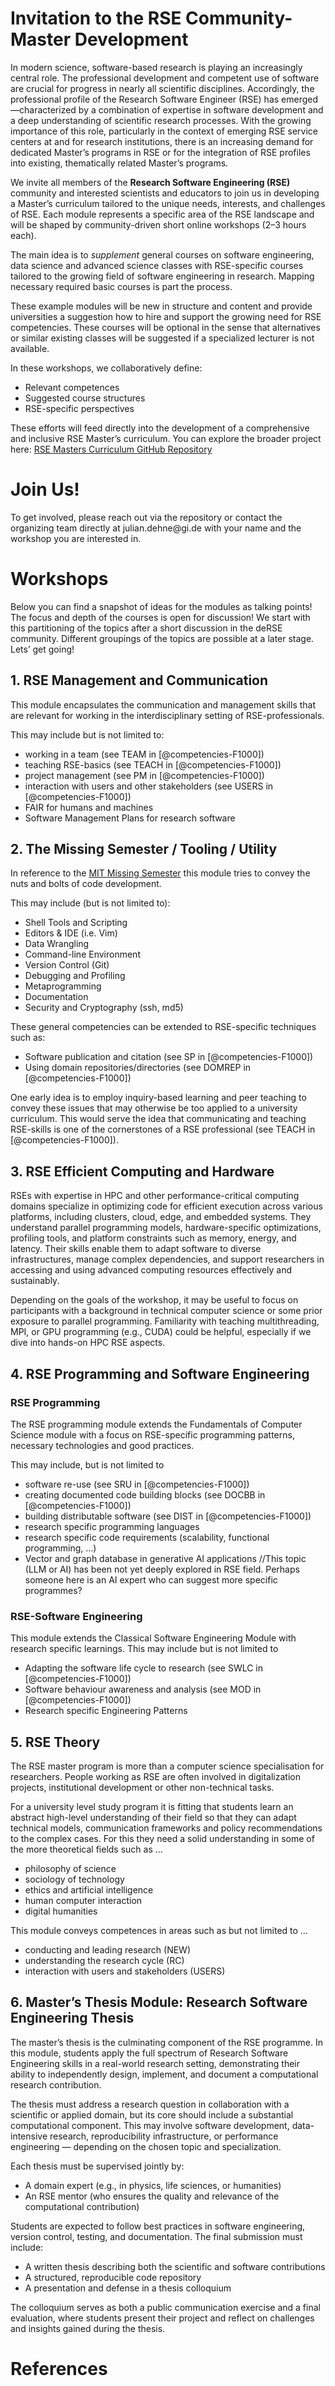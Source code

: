 # Invitation to the RSE Community-Master Development

In modern science, software-based research is playing an increasingly central role.
The professional development and competent use of software are crucial for progress in nearly all scientific disciplines.
Accordingly, the professional profile of the Research Software Engineer (RSE) has emerged—characterized by a combination of expertise in software development and a deep understanding of scientific research processes.
With the growing importance of this role, particularly in the context of emerging RSE service centers at and for research institutions, there is an increasing demand for dedicated Master's programs in RSE or for the integration of RSE profiles into existing, thematically related Master's programs.

We invite all members of the **Research Software Engineering (RSE)** community and interested scientists and educators to join us in developing a Master's curriculum tailored to the unique needs, interests, and challenges of RSE.
Each module represents a specific area of the RSE landscape and will be shaped by community-driven short online workshops (2–3 hours each).

The main idea is to _supplement_ general courses on software engineering, data science and advanced science classes with RSE-specific courses tailored to the growing field of software engineering in research. Mapping necessary required basic courses is part the process.

These example modules will be new in structure and content and provide universities a suggestion how to hire and support the growing need for RSE competencies. These courses will be optional in the sense that alternatives or similar
existing classes will be suggested if a specialized lecturer is not available.

In these workshops, we collaboratively define:

- Relevant competences
- Suggested course structures
- RSE-specific perspectives

These efforts will feed directly into the development of a comprehensive and inclusive RSE Master's curriculum.
You can explore the broader project here: [RSE Masters Curriculum GitHub Repository](https://github.com/the-teachingRSE-project/RSE-Masters/tree/tschira-funding)


# Join Us!

To get involved, please reach out via the repository or contact the organizing team directly at julian.dehne@gi.de with your name and the workshop you are interested in.

# Workshops

Below you can find a snapshot of ideas for the modules as talking points! The focus and depth of the courses is open for discussion! We start with this partitioning of the topics after a short discussion in the deRSE community. Different groupings of the topics are possible at a later stage. Lets' get going!

## 1. RSE Management and Communication

This module encapsulates the communication and management skills that are relevant for working in the interdisciplinary setting of RSE-professionals.

This may include but is not limited to:

- working in a team (see TEAM in [@competencies-F1000])
- teaching RSE-basics (see TEACH in [@competencies-F1000])
- project management (see PM in [@competencies-F1000])
- interaction with users and other stakeholders (see USERS in [@competencies-F1000])
- FAIR for humans and machines
- Software Management Plans for research software


## 2. The Missing Semester / Tooling / Utility


In reference to the [MIT Missing Semester](https://missing.csail.mit.edu/) this module tries to convey the nuts and bolts of code development.

This may include (but is not limited to):

- Shell Tools and Scripting
- Editors & IDE (i.e. Vim)
- Data Wrangling
- Command-line Environment
- Version Control (Git)
- Debugging and Profiling
- Metaprogramming
- Documentation
- Security and Cryptography (ssh, md5)

These general competencies can be extended to RSE-specific techniques such as:

- Software publication and citation (see SP in [@competencies-F1000])
- Using domain repositories/directories (see DOMREP in [@competencies-F1000])

One early idea is to employ inquiry-based learning and peer teaching to convey these issues that may otherwise be too
applied to a university curriculum. This would serve the idea that communicating and teaching RSE-skills is one of
the cornerstones of a RSE professional (see TEACH in [@competencies-F1000]).

## 3. RSE Efficient Computing and Hardware

RSEs with expertise in HPC and other performance-critical computing domains specialize in optimizing code for efficient execution across various platforms, including clusters, cloud, edge, and embedded systems. They understand parallel programming models, hardware-specific optimizations, profiling tools, and platform constraints such as memory, energy, and latency. Their skills enable them to adapt software to diverse infrastructures, manage complex dependencies, and support researchers in accessing and using advanced computing resources effectively and sustainably.

Depending on the goals of the workshop, it may be useful to focus on participants with a background in technical computer science or some prior exposure to parallel programming. Familiarity with teaching multithreading, MPI, or GPU programming (e.g., CUDA) could be helpful, especially if we dive into hands-on HPC RSE aspects.


## 4. RSE Programming and Software Engineering

### RSE Programming

The RSE programming module extends the Fundamentals of Computer Science module with a focus on RSE-specific programming patterns,
necessary technologies and good practices.

This may include, but is not limited to

- software re-use (see SRU in [@competencies-F1000])
- creating documented code building blocks (see DOCBB in [@competencies-F1000])
- building distributable software (see DIST in [@competencies-F1000])
- research specific programming languages
- research specific code requirements (scalability, functional programming, ...)
- Vector and graph database in generative AI applications //This topic (LLM or AI) has been not yet deeply explored in RSE field. Perhaps someone here is an AI expert who can suggest more specific programmes?

### RSE-Software Engineering

This module extends the Classical Software Engineering Module with research specific learnings. This may include but is not limited to

- Adapting the software life cycle to research (see SWLC in [@competencies-F1000])
- Software behaviour awareness and analysis (see MOD in [@competencies-F1000])
- Research specific Engineering Patterns


## 5. RSE Theory

The RSE master program is more than a computer science specialisation for researchers. People working as RSE are often involved
in digitalization projects, institutional development or other non-technical tasks.

For a university level study program it is fitting that students learn an abstract high-level understanding of their
field so that they can adapt technical models, communication frameworks and policy recommendations to the complex cases.
For this they need a solid understanding in some of the more theoretical fields such as ...

- philosophy of science
- sociology of technology
- ethics and artificial intelligence
- human computer interaction
- digital humanities

This module conveys competences in areas such as but not limited to ...

- conducting and leading research (NEW)
- understanding the research cycle (RC)
- interaction with users and stakeholders (USERS)

## 6. Master's Thesis Module: Research Software Engineering Thesis

The master's thesis is the culminating component of the RSE programme. In this module, students apply the full spectrum of Research Software Engineering skills in a real-world research setting, demonstrating their ability to independently design, implement, and document a computational research contribution.

The thesis must address a research question in collaboration with a scientific or applied domain, but its core should include a substantial computational component. This may involve software development, data-intensive research, reproducibility infrastructure, or performance engineering — depending on the chosen topic and specialization.

Each thesis must be supervised jointly by:

- A domain expert (e.g., in physics, life sciences, or humanities)
- An RSE mentor (who ensures the quality and relevance of the computational contribution)

Students are expected to follow best practices in software engineering, version control, testing, and documentation. The final submission must include:

- A written thesis describing both the scientific and software contributions
- A structured, reproducible code repository
- A presentation and defense in a thesis colloquium

The colloquium serves as both a public communication exercise and a final evaluation, where students present their project and reflect on challenges and insights gained during the thesis.




# References

::: {#refs}
:::




